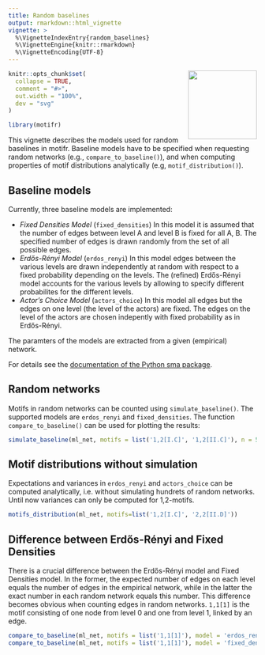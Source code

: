 ```yaml
---
title: Random baselines
output: rmarkdown::html_vignette
vignette: >
  %\VignetteIndexEntry{random_baselines}
  %\VignetteEngine{knitr::rmarkdown}
  %\VignetteEncoding{UTF-8}
---
```


<img src='../man/figures/logo.png' align="right" height="139" />

```r
knitr::opts_chunk$set(
  collapse = TRUE,
  comment = "#>",
  out.width = "100%",
  dev = "svg"
)
```

```r
library(motifr)
```

This vignette describes the models used for random baselines in motifr. Baseline models have to be specified when requesting random networks (e.g., ``compare_to_baseline()``), and when computing properties of motif distributions analytically (e.g, ``motif_distribution()``).

## Baseline models

Currently, three baseline models are implemented:

- *Fixed Densities Model* (``fixed_densities``) In this model it is assumed that the number of edges
  between level A and level B is fixed for all A, B.
  The specified number of edges is drawn randomly from the set of all possible edges.
- *Erdős-Rényi Model* (``erdos_renyi``) In this model edges between the various levels are drawn
  independently at random with respect to a fixed probability depending on the levels.
  The (refined) Erdős-Rényi model accounts for the various levels by allowing
  to specify different probabilites for the different levels.
- *Actor's Choice Model* (``actors_choice``) In this model all edges but the edges on one level
  (the level of the actors) are fixed. The edges on the level of the actors
  are chosen indepently with fixed probability as in Erdős-Rényi.

The paramters of the models are extracted from a given (empirical) network.

For details see the [documentation of the Python sma package](https://gitlab.com/t.seppelt/sesmotifanalyser/raw/master/doc/_build/latex/SESMotifAnalyser.pdf?inline=false).

## Random networks

Motifs in random networks can be counted using ``simulate_baseline()``. The supported models are
``erdos_renyi`` and ``fixed_densities``. The function ``compare_to_baseline()`` can be used for 
plotting the results:

```r
simulate_baseline(ml_net, motifs = list('1,2[I.C]', '1,2[II.C]'), n = 5)
```

## Motif distributions without simulation

Expectations and variances in ``erdos_renyi`` and ``actors_choice`` can be computed analytically, i.e. without simulating hundrets of random networks. Until now variances can only be computed for 1,2-motifs.

```r
motifs_distribution(ml_net, motifs=list('1,2[I.C]', '2,2[II.D]'))
```

## Difference between Erdős-Rényi and Fixed Densities

There is a crucial difference between the Erdős-Rényi model and Fixed Densities model. In the former, the expected number of edges on each level equals the number of edges in the empirical network, while in the latter the exact number in each random network equals this number. This difference becomes obvious when counting edges in random networks. ``1,1[1]`` is the motif consisting of one node from level 0 and one from level 1, linked by an edge.

```r
compare_to_baseline(ml_net, motifs = list('1,1[1]'), model = 'erdos_renyi', n = 100)
compare_to_baseline(ml_net, motifs = list('1,1[1]'), model = 'fixed_densities', n = 100)
```
